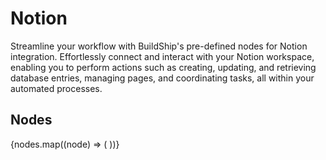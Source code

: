 
# Notion

Streamline your workflow with BuildShip's pre-defined nodes for Notion integration. Effortlessly connect and interact
with your Notion workspace, enabling you to perform actions such as creating, updating, and retrieving database entries,
managing pages, and coordinating tasks, all within your automated processes.

## Nodes

<Cards num={3}>
  {nodes.map((node) => (
    <NodeCard
      key={node.meta.id}
      title={node.meta.name}
      image={node.meta.icon.url}
      href={`/showcase/notion/${node.meta.id}`}
    />
  ))}
</Cards>

